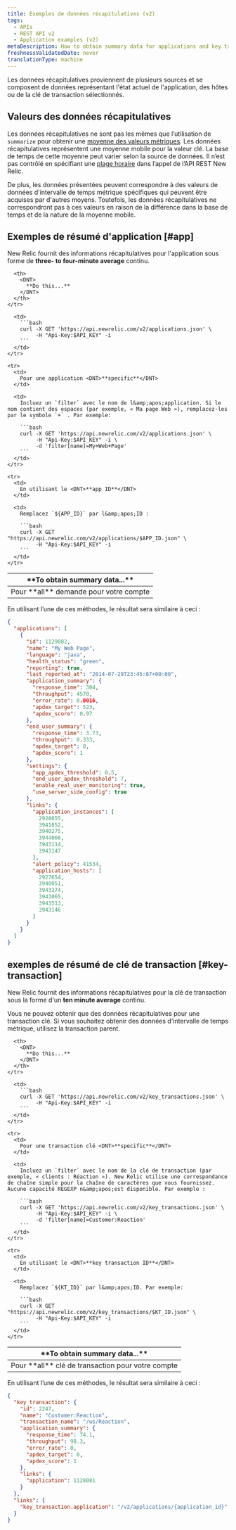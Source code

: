 ```yaml
---
title: Exemples de données récapitulatives (v2)
tags:
  - APIs
  - REST API v2
  - Application examples (v2)
metaDescription: How to obtain summary data for applications and key transactions by using New Relic's REST API v2.
freshnessValidatedDate: never
translationType: machine
---
```


Les données récapitulatives proviennent de plusieurs sources et se composent de données représentant l'état actuel de l'application, des hôtes ou de la clé de transaction sélectionnés.

## Valeurs des données récapitulatives

Les données récapitulatives ne sont pas les mêmes que l’utilisation de `summarize` pour obtenir une [moyenne des valeurs métriques](/docs/apm/apis/requirements/calculating-average-metric-values-summarize). Les données récapitulatives représentent une moyenne mobile pour la valeur clé. La base de temps de cette moyenne peut varier selon la source de données. Il n’est pas contrôlé en spécifiant une [plage horaire](/docs/apm/apis/api-v2-examples/specifying-time-range-api-v2) dans l’appel de l’API REST New Relic.

De plus, les données présentées peuvent correspondre à des valeurs de données d'intervalle de temps métrique spécifiques qui peuvent être acquises par d'autres moyens. Toutefois, les données récapitulatives ne correspondront pas à ces valeurs en raison de la différence dans la base de temps et de la nature de la moyenne mobile.

## Exemples de résumé d'application [#app]

New Relic fournit des informations récapitulatives pour l'application sous forme de <DNT>**three- to four-minute average**</DNT> continu.

<table>
  <thead>
    <tr>
      <th width={200}>
        <DNT>
          **To obtain summary data...**
        </DNT>
      </th>

      <th>
        <DNT>
          **Do this...**
        </DNT>
      </th>
    </tr>
  </thead>

  <tbody>
    <tr>
      <td>
        Pour <DNT>**all**</DNT> demande pour votre compte
      </td>

      <td>
        ```bash
        curl -X GET 'https://api.newrelic.com/v2/applications.json' \
             -H "Api-Key:$API_KEY" -i
        ```
      </td>
    </tr>

    <tr>
      <td>
        Pour une application <DNT>**specific**</DNT>
      </td>

      <td>
        Incluez un `filter` avec le nom de l&amp;apos;application. Si le nom contient des espaces (par exemple, « Ma page Web »), remplacez-les par le symbole `+` . Par exemple:

        ```bash
        curl -X GET 'https://api.newrelic.com/v2/applications.json' \
             -H "Api-Key:$API_KEY" -i \
             -d 'filter[name]=My+Web+Page'
        ```
      </td>
    </tr>

    <tr>
      <td>
        En utilisant le <DNT>**app ID**</DNT>
      </td>

      <td>
        Remplacez `${APP_ID}` par l&amp;apos;ID :

        ```bash
        curl -X GET "https://api.newrelic.com/v2/applications/$APP_ID.json" \
             -H "Api-Key:$API_KEY" -i
        ```
      </td>
    </tr>
  </tbody>
</table>

En utilisant l’une de ces méthodes, le résultat sera similaire à ceci :

```json
{
  "applications": [
    {
      "id": 1129082,
      "name": "My Web Page",
      "language": "java",
      "health_status": "green",
      "reporting": true,
      "last_reported_at": "2014-07-29T23:45:07+00:00",
      "application_summary": {
        "response_time": 304,
        "throughput": 4570,
        "error_rate": 0.0016,
        "apdex_target": 523,
        "apdex_score": 0.97
      },
      "end_user_summary": {
        "response_time": 3.73,
        "throughput": 0.333,
        "apdex_target": 0,
        "apdex_score": 1
      },
      "settings": {
        "app_apdex_threshold": 0.5,
        "end_user_apdex_threshold": 7,
        "enable_real_user_monitoring": true,
        "use_server_side_config": true
      },
      "links": {
        "application_instances": [
          2928655,
          3941052,
          3940275,
          3944066,
          3943114,
          3943147
        ],
        "alert_policy": 41534,
        "application_hosts": [
          2927654,
          3940051,
          3943274,
          3943065,
          3943513,
          3943146
        ]
      }
    }
  ]
}
```

## exemples de résumé de clé de transaction [#key-transaction]

New Relic fournit des informations récapitulatives pour la clé de transaction sous la forme d'un <DNT>**ten minute average**</DNT> continu.

<Callout variant="important">
  Vous ne pouvez obtenir que des données récapitulatives pour une transaction clé. Si vous souhaitez obtenir des données d'intervalle de temps métrique, utilisez la transaction parent.
</Callout>

<table>
  <thead>
    <tr>
      <th width={200}>
        <DNT>
          **To obtain summary data...**
        </DNT>
      </th>

      <th>
        <DNT>
          **Do this...**
        </DNT>
      </th>
    </tr>
  </thead>

  <tbody>
    <tr>
      <td>
        Pour <DNT>**all**</DNT> clé de transaction pour votre compte
      </td>

      <td>
        ```bash
        curl -X GET 'https://api.newrelic.com/v2/key_transactions.json' \
             -H "Api-Key:$API_KEY" -i
        ```
      </td>
    </tr>

    <tr>
      <td>
        Pour une transaction clé <DNT>**specific**</DNT>
      </td>

      <td>
        Incluez un `filter` avec le nom de la clé de transaction (par exemple, « clients : Réaction »). New Relic utilise une correspondance de chaîne simple pour la chaîne de caractères que vous fournissez. Aucune capacité REGEXP n&amp;apos;est disponible. Par exemple :

        ```bash
        curl -X GET 'https://api.newrelic.com/v2/key_transactions.json' \
             -H "Api-Key:$API_KEY" -i \
             -d 'filter[name]=Customer:Reaction'
        ```
      </td>
    </tr>

    <tr>
      <td>
        En utilisant le <DNT>**key transaction ID**</DNT>
      </td>

      <td>
        Remplacez `${KT_ID}` par l&amp;apos;ID. Par exemple:

        ```bash
        curl -X GET "https://api.newrelic.com/v2/key_transactions/$KT_ID.json" \
             -H "Api-Key:$API_KEY" -i
        ```
      </td>
    </tr>
  </tbody>
</table>

En utilisant l’une de ces méthodes, le résultat sera similaire à ceci :

```json
{
  "key_transaction": {
    "id": 2247,
    "name": "Customer:Reaction",
    "transaction_name": "/ws/Reaction",
    "application_summary": {
      "response_time": 74.1,
      "throughput": 98.3,
      "error_rate": 0,
      "apdex_target": 0,
      "apdex_score": 1
    },
    "links": {
      "application": 1128081
    }
  },
  "links": {
    "key_transaction.application": "/v2/applications/{application_id}"
  }
}
```
